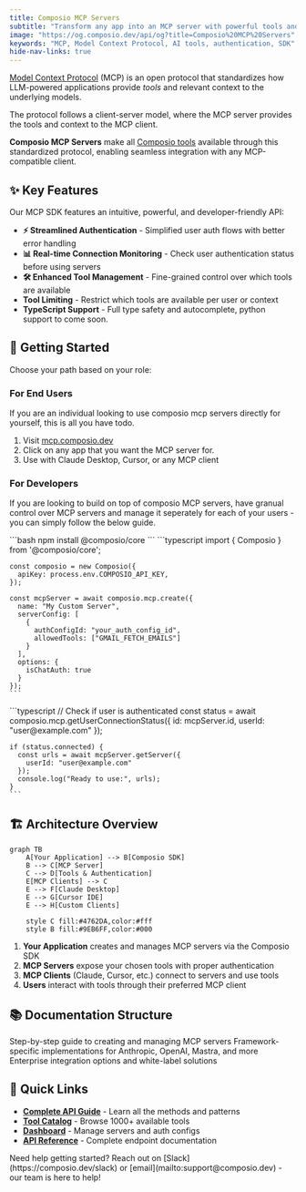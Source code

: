 ```yaml
---
title: Composio MCP Servers
subtitle: "Transform any app into an MCP server with powerful tools and seamless authentication"
image: "https://og.composio.dev/api/og?title=Composio%20MCP%20Servers"   # image for socials
keywords: "MCP, Model Context Protocol, AI tools, authentication, SDK"
hide-nav-links: true
---
```


[Model Context Protocol](https://modelcontextprotocol.io/introduction) (MCP) is an open protocol that standardizes how LLM-powered applications provide _tools_ and relevant context to the underlying models.

The protocol follows a client-server model, where the MCP server provides the tools and context to the MCP client.

**Composio MCP Servers** make all [Composio tools](/tools) available through this standardized protocol, enabling seamless integration with any MCP-compatible client.

## ✨ Key Features

Our MCP SDK features an intuitive, powerful, and developer-friendly API:

- **⚡ Streamlined Authentication** - Simplified user auth flows with better error handling
- **📊 Real-time Connection Monitoring** - Check user authentication status before using servers
- **🛠 Enhanced Tool Management** - Fine-grained control over which tools are available
- **Tool Limiting** - Restrict which tools are available per user or context
- **TypeScript Support** - Full type safety and autocomplete, python support to come soon.


## 🚀 Getting Started

Choose your path based on your role:

### For End Users
If you are an individual looking to use composio mcp servers directly for yourself, this is all you have todo.

1. Visit [mcp.composio.dev](https://mcp.composio.dev) 
2. Click on any app that you want the MCP server for.
3. Use with Claude Desktop, Cursor, or any MCP client

### For Developers  
If you are looking to build on top of composio MCP servers, have granual control over MCP servers and manage it seperately for each of your users - you can simply follow the below guide.

<Steps>
  <Step title="Install the SDK">
    ```bash
    npm install @composio/core
    ```
  </Step>
  <Step title="Create your first server">
    ```typescript
    import { Composio } from '@composio/core';

    const composio = new Composio({
      apiKey: process.env.COMPOSIO_API_KEY,
    });

    const mcpServer = await composio.mcp.create({
      name: "My Custom Server",
      serverConfig: [
        {
          authConfigId: "your_auth_config_id",
          allowedTools: ["GMAIL_FETCH_EMAILS"]
        }
      ],
      options: {
        isChatAuth: true
      }
    });
    ```
  </Step>
  <Step title="Generate user-specific URLs">
    ```typescript
    // Check if user is authenticated
    const status = await composio.mcp.getUserConnectionStatus({
      id: mcpServer.id,
      userId: "user@example.com"
    });

    if (status.connected) {
      const urls = await mcpServer.getServer({
        userId: "user@example.com"
      });
      console.log("Ready to use:", urls);
    }
    ```
  </Step>
</Steps>

## 🏗 Architecture Overview

```mermaid
graph TB
    A[Your Application] --> B[Composio SDK]
    B --> C[MCP Server]
    C --> D[Tools & Authentication]
    E[MCP Clients] --> C
    E --> F[Claude Desktop]
    E --> G[Cursor IDE] 
    E --> H[Custom Clients]
    
    style C fill:#4762DA,color:#fff
    style B fill:#9EB6FF,color:#000
```

1. **Your Application** creates and manages MCP servers via the Composio SDK
2. **MCP Servers** expose your chosen tools with proper authentication
3. **MCP Clients** (Claude, Cursor, etc.) connect to servers and use tools
4. **Users** interact with tools through their preferred MCP client

## 📚 Documentation Structure

<Cards>
  <Card title="Developer Guide" href="/docs/mcp-developers" icon="code">
    Step-by-step guide to creating and managing MCP servers
  </Card>
  <Card title="Provider Examples" href="/docs/mcp-providers" icon="layers">
    Framework-specific implementations for Anthropic, OpenAI, Mastra, and more
  </Card>
  <Card title="Partner Program" href="/docs/mcp-partner-api" icon="handshake">
    Enterprise integration options and white-label solutions
  </Card>
</Cards>

## 🔗 Quick Links

- **[Complete API Guide](/docs/mcp/introduction)** - Learn all the methods and patterns
- **[Tool Catalog](/tools)** - Browse 1000+ available tools
- **[Dashboard](https://app.composio.dev)** - Manage servers and auth configs
- **[API Reference](/api-reference/mcp)** - Complete endpoint documentation

<Tip>
Need help getting started? Reach out on [Slack](https://composio.dev/slack) or [email](mailto:support@composio.dev) - our team is here to help!
</Tip>

